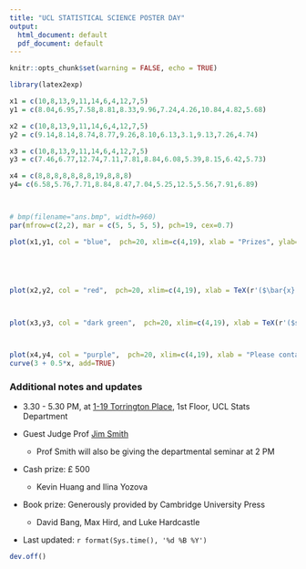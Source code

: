 ```yaml
---
title: "UCL STATISTICAL SCIENCE POSTER DAY"
output:
  html_document: default
  pdf_document: default
---
```


\pagenumbering{gobble}


```r
knitr::opts_chunk$set(warning = FALSE, echo = TRUE)
```

```r
library(latex2exp)
```


```r
x1 = c(10,8,13,9,11,14,6,4,12,7,5)
y1 = c(8.04,6.95,7.58,8.81,8.33,9.96,7.24,4.26,10.84,4.82,5.68)

x2 = c(10,8,13,9,11,14,6,4,12,7,5)
y2 = c(9.14,8.14,8.74,8.77,9.26,8.10,6.13,3.1,9.13,7.26,4.74)

x3 = c(10,8,13,9,11,14,6,4,12,7,5)
y3 = c(7.46,6.77,12.74,7.11,7.81,8.84,6.08,5.39,8.15,6.42,5.73)

x4 = c(8,8,8,8,8,8,8,19,8,8,8)
y4= c(6.58,5.76,7.71,8.84,8.47,7.04,5.25,12.5,5.56,7.91,6.89)



# bmp(filename="ans.bmp", width=960)
par(mfrow=c(2,2), mar = c(5, 5, 5, 5), pch=19, cex=0.7)

plot(x1,y1, col = "blue",  pch=20, xlim=c(4,19), xlab = "Prizes", ylab="All PhD students welcome", axes=FALSE, main="27 OCTOBER", cex.main = 2, asp=1)





plot(x2,y2, col = "red",  pch=20, xlim=c(4,19), xlab = TeX(r'($\bar{x} = 9$)'), ylab=TeX(r'($\bar{y} = 7.50$)'), axes=FALSE, main="Visit & Present Your Work", cex.main = 2,asp=1)



plot(x3,y3, col = "dark green",  pch=20, xlim=c(4,19), xlab = TeX(r'($s_{x}^2 = 11$)'), ylab=TeX(r'($s_y^2 = 4.125$)'), axes=FALSE, main="",  cex.main = 2,asp=1)



plot(x4,y4, col = "purple",  pch=20, xlim=c(4,19), xlab = "Please contact Terry Soo; t.soo@ucl.ac.uk", ylab=TeX(r'($\rho =0.816$)'), axes=FALSE, main="",  cex.main = 2,asp=1)
curve(3 + 0.5*x, add=TRUE)
```

### Additional notes and updates


*   3.30 - 5.30 PM, at [1-19 Torrington Place](https://www.ucl.ac.uk/maps/1-19-torrington-place), 1st Floor,  UCL Stats Department

*   Guest Judge Prof [Jim Smith](https://warwick.ac.uk/fac/sci/statistics/staff/academic-research/smith/) 
    * Prof Smith will also be giving the departmental seminar at 2 PM
    
* Cash prize:  £ 500 
  * Kevin Huang and Ilina Yozova 

* Book prize:  Generously provided by Cambridge University Press
  * David Bang, Max Hird, and Luke Hardcastle 

*  Last updated: `r format(Sys.time(), '%d %B %Y')`




```r
dev.off()
```




